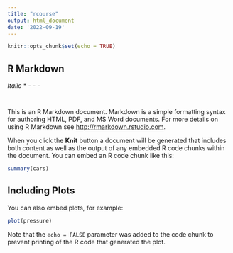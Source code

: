 ```yaml
---
title: "rcourse"
output: html_document
date: '2022-09-19'
---
```


```r
knitr::opts_chunk$set(echo = TRUE)
```

## R Markdown
_Italic_
*
*
 *
-
-
 -
```r

```


```python

```

This is an R Markdown document. Markdown is a simple formatting syntax for authoring HTML, PDF, and MS Word documents. For more details on using R Markdown see <http://rmarkdown.rstudio.com>.

When you click the **Knit** button a document will be generated that includes both content as well as the output of any embedded R code chunks within the document. You can embed an R code chunk like this:

```r
summary(cars)
```

## Including Plots

You can also embed plots, for example:

```r
plot(pressure)
```

Note that the `echo = FALSE` parameter was added to the code chunk to prevent printing of the R code that generated the plot.
